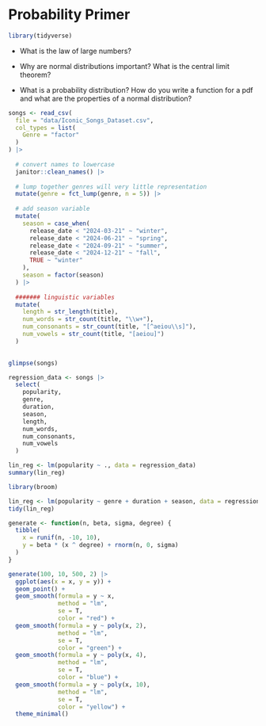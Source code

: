 # Probability Primer

```r
library(tidyverse)
```

-   What is the law of large numbers?

-   Why are normal distributions important? What is the central limit theorem?

-   What is a probability distribution? How do you write a function for a pdf and what are the properties of a normal distribution?

```r
songs <- read_csv(
  file = "data/Iconic_Songs_Dataset.csv",
  col_types = list(
    Genre = "factor"
  )
) |> 
  
  # convert names to lowercase
  janitor::clean_names() |> 
  
  # lump together genres will very little representation
  mutate(genre = fct_lump(genre, n = 5)) |> 
  
  # add season variable
  mutate(
    season = case_when(
      release_date < "2024-03-21" ~ "winter",
      release_date < "2024-06-21" ~ "spring",
      release_date < "2024-09-21" ~ "summer",
      release_date < "2024-12-21" ~ "fall",
      TRUE ~ "winter"
    ),
    season = factor(season)
  ) |> 
  
  ####### linguistic variables
  mutate(
    length = str_length(title),
    num_words = str_count(title, "\\w+"),
    num_consonants = str_count(title, "[^aeiou\\s]"),
    num_vowels = str_count(title, "[aeiou]")
  )
  

glimpse(songs)

regression_data <- songs |> 
  select(
    popularity,
    genre,
    duration,
    season,
    length,
    num_words,
    num_consonants,
    num_vowels
  )

```

```r
lin_reg <- lm(popularity ~ ., data = regression_data)
summary(lin_reg)

library(broom)

lin_reg <- lm(popularity ~ genre + duration + season, data = regression_data)
tidy(lin_reg)
```

```r
generate <- function(n, beta, sigma, degree) {
  tibble(
    x = runif(n, -10, 10),
    y = beta * (x ^ degree) + rnorm(n, 0, sigma)
  )
}

generate(100, 10, 500, 2) |> 
  ggplot(aes(x = x, y = y)) +
  geom_point() +
  geom_smooth(formula = y ~ x,
              method = "lm", 
              se = T,
              color = "red") +
  geom_smooth(formula = y ~ poly(x, 2),
              method = "lm", 
              se = T,
              color = "green") +
  geom_smooth(formula = y ~ poly(x, 4),
              method = "lm", 
              se = T,
              color = "blue") +
  geom_smooth(formula = y ~ poly(x, 10),
              method = "lm", 
              se = T,
              color = "yellow") +
  theme_minimal()
```


